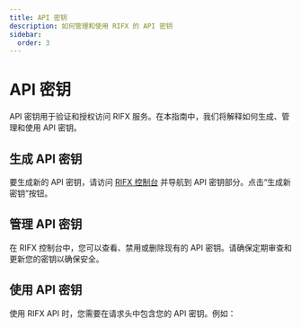 ```yaml
---
title: API 密钥
description: 如何管理和使用 RIFX 的 API 密钥
sidebar:
  order: 3
---
```


# API 密钥

API 密钥用于验证和授权访问 RIFX 服务。在本指南中，我们将解释如何生成、管理和使用 API 密钥。

## 生成 API 密钥

要生成新的 API 密钥，请访问 [RIFX 控制台](#) 并导航到 API 密钥部分。点击“生成新密钥”按钮。

## 管理 API 密钥

在 RIFX 控制台中，您可以查看、禁用或删除现有的 API 密钥。请确保定期审查和更新您的密钥以确保安全。

## 使用 API 密钥

使用 RIFX API 时，您需要在请求头中包含您的 API 密钥。例如：
